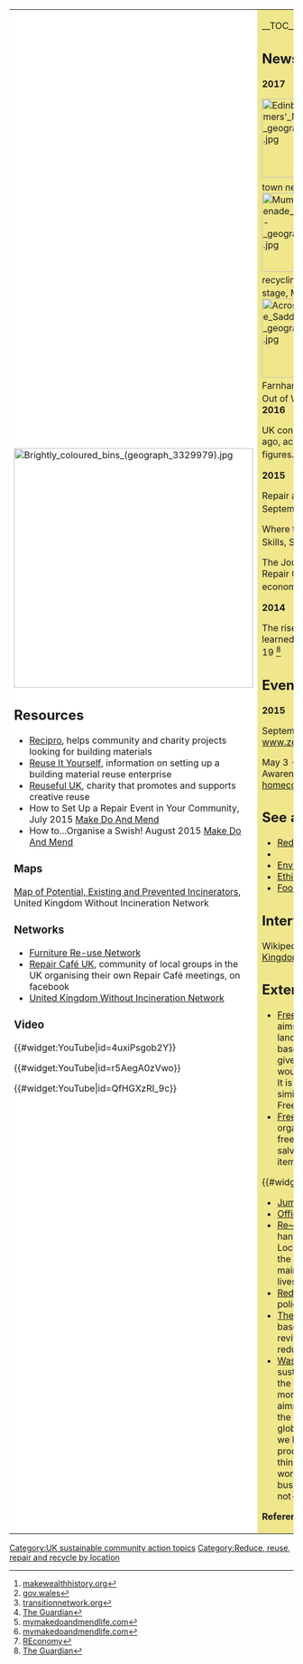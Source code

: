 {| cellpadding="8" cellspacing="0"
|- valign="top" 
| style="background:white" width="52%"|
[[File:Brightly coloured bins (geograph 3329979).jpg|424px]]<br clear=left>
{{topicl|[[United Kingdom]]|[[Reduce, reuse, repair and recycle]]}}

== Resources ==
*[http://recipro-uk.com/ Recipro], helps community and charity projects looking for building materials
*[http://www.reiy.net/ Reuse It Yourself], information on setting up a building material reuse enterprise
*[http://scrapstoresuk.org/ Reuseful UK], charity that promotes and supports creative reuse
*How to Set Up a Repair Event in Your Community, July 2015 [http://www.makedoandmend-able.co.uk/blog/how-to-set-up-a-repair-event-in-your-community Make Do And Mend] 
*How to...Organise a Swish! August 2015 [http://www.makedoandmend-able.co.uk/blog/how-to-organise-a-swish Make Do And Mend]

=== Maps ===

[http://www.ukwin.org.uk/map/ Map of Potential, Existing and Prevented Incinerators], United Kingdom Without Incineration Network

=== Networks ===
*[http://www.frn.org.uk/ Furniture Re-use Network]
*[https://www.facebook.com/RepairCafeUK/ Repair Café UK], community of local groups in the UK organising their own Repair Café meetings, on facebook
*[http://ukwin.org.uk/ United Kingdom Without Incineration Network]

=== Video ===  

{{#widget:YouTube|id=4uxiPsgob2Y}}

{{#widget:YouTube|id=r5AegA0zVwo}}

{{#widget:YouTube|id=QfHGXzRI_9c}}

| style="background:khaki" |

__TOC__

== News and comment ==

'''2017'''

[[File:Edinburgh Farmers' Market - geograph.org.uk.jpg|140px|left]]
[[Edinburgh]]: Every town needs a remakery, Mar 15 <ref>[https://makewealthhistory.org/2017/03/15/every-town-needs-a-remakery/ makewealthhistory.org]</ref><br clear=left>

[[File:Mumbles promenade at Verdi's - geograph.org.uk.jpg|140px|left]]
[[Wales news]]: Wales recycling efforts shine on the world stage, Mar 13 <ref>[http://gov.wales/newsroom/environmentandcountryside/2017/170313-wales-recycling-efforts-shine-on-the-world-stage/ gov.wales]</ref><br clear=left>

[[File:Across from the Saddle Knob - geograph.org.uk.jpg|140px|left]]
[[Surrey]]: How Farnham UK’s Repair Café Takes a Bite Out of Waste, Feb 23 <ref>[https://transitionnetwork.org/news-and-blog/farnham-uks-repair-cafe-takes-bite-waste/ transitionnetwork.org]</ref><br clear=left>

'''2016'''

UK consumes far less than a decade ago, according to official government figures. Feb 29 <ref>[http://www.theguardian.com/uk-news/2016/feb/29/uk-consumes-far-less-ons-crops-energy-metals-average-material-consumption The Guardian]</ref>

'''2015''' 

Repair and Re-use Resources, September 10 <ref>[http://mymakedoandmendlife.com/2015/09/10/repair-and-re-use-resources/ mymakedoandmendlife.com]</ref>

Where to Learn Really Re-Useful Skills, September 8 <ref>[http://mymakedoandmendlife.com/2015/09/08/where-to-learn-really-re-useful-skills/ mymakedoandmendlife.com]</ref>

The Journey of Setting up a Reuse and Repair Centre – a solution for a circular economy, January 16 <ref>[http://www.reconomy.org/the-journey-of-setting-up-a-reuse-and-repair-centre-a-solution-for-a-circular-economy/ REconomy]</ref>

'''2014'''

The rise of mending: how Britain learned to repair clothes again, May 19 <ref>[http://www.theguardian.com/lifeandstyle/2014/may/19/the-rise-of-mending-how-britain-learned-to-repair-clothes-again The Guardian]</ref>

== Events ==

'''2015''' 

September 7 - 13 Zero Waste Week<br>
[http://www.zerowasteweek.co.uk/ www.zerowasteweek.co.uk]

May 3 - 9 International Compost Awareness Week<br>
[http://www.homecomposting.org.uk/international-compost-awareness-week-2015 homecomposting.org.uk] 

== See also ==
*[[Reduce, reuse, repair and recycle]]
*{{localtopicUK}}
*[[Environment quality UK]]
*[[Ethical consumerism UK]]
*[[Food UK]]

== Interwiki links ==

Wikipedia: [[wikipedia:Recycling in the United Kingdom|Recycling in the United Kingdom]]

== External links ==
*[http://www.ilovefreegle.org/ Freegle], British organisation that aims to increase reuse and reduce landfill by offering an Internet-based service where people can give away and ask for things that would otherwise be thrown away. It is free to use and works in a similar way to the international Freecycle. {{W|Freegle}}
*[http://www.freeworld-recycling.org/ Freeworld-Recycling], an organisation dedicated to 100% free & local community recycling, salvage and reuse of household items

{{#widget:YouTube|id=m82iUtEcamg}}

*[http://jumbletrail.com/ Jumble Trail]
*[http://www.office-clearance-uk.com/recycling-policy.php Office Furniture Recycling]
*[http://www.re-cycle.org/ Re~Cycle], collect and ship second hand bicycles and parts to [[Africa, sustainable community action|Africa]]. Local partners teach local people the skills of how to repair and maintain them, to improve their lives in a sustainable manner
*[https://www.gov.uk/government/policies/reducing-and-managing-waste Reducing and managing waste], policy information from GOV.UK
*[http://therestartproject.org/ The Restart Project], [[London]]-based social enterprise aiming to revive electronics repair in order to reduce waste
*[http://www.wastewatch.org.uk/ Waste Watch], non-profit, sustainability organisation based in the UK, inspiring people to live more and waste less. Waste Watch aims to improve well-being and the environment on a local and global level, by changing the way we live; such as the ways we produce, buy, use and dispose of things. The organisation primarily works with community groups, businesses, schools and other not-for-profit organisations. {{W|Waste Watch}}


'''References'''
{{Attrib sca ref|Reduce, reuse, repair & recycle UK}}
<references/>
|}


{{scaendmenu}}
[[Category:UK sustainable community action topics]]
[[Category:Reduce, reuse, repair and recycle by location]]